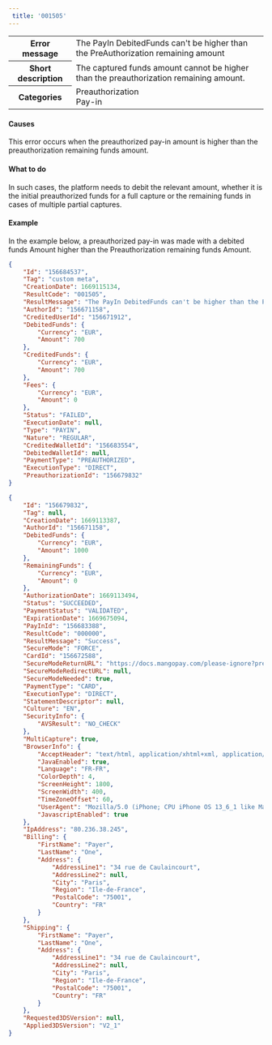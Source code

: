 ---  
 title: '001505'  
---  
  
<table>
    <tbody>
        <tr>
            <th class="header"><strong>Error message</strong></th>
            <td class="content">The PayIn DebitedFunds can't be higher than the PreAuthorization remaining amount</td>
        </tr>
        <tr>
            <th class="header"><strong>Short description</strong></th>
            <td class="content">The captured funds amount cannot be higher than the preauthorization remaining amount.</td>
        </tr>
        <tr>
            <th class="header"><strong>Categories</strong></th>
            <td class="content">  
<div class="label">Preauthorization</div>  
<div class="label">Pay-in</div>
</td>
        </tr>
    </tbody>
</table>  

#### Causes  

This error occurs when the preauthorized pay-in amount is higher than the preauthorization remaining funds amount.  

#### What to do  

In such cases, the platform needs to debit the relevant amount, whether it is the initial preauthorized funds for a full capture or the remaining funds in cases of multiple partial captures.  

#### Example  

In the example below, a preauthorized pay-in was made with a debited funds Amount higher than the Preauthorization remaining funds Amount.  
```json Failed pay-in response
{
    "Id": "156684537",
    "Tag": "custom meta",
    "CreationDate": 1669115134,
    "ResultCode": "001505",
    "ResultMessage": "The PayIn DebitedFunds can't be higher than the PreAuthorization remaining amount",
    "AuthorId": "156671158",
    "CreditedUserId": "156671912",
    "DebitedFunds": {
        "Currency": "EUR",
        "Amount": 700
    },
    "CreditedFunds": {
        "Currency": "EUR",
        "Amount": 700
    },
    "Fees": {
        "Currency": "EUR",
        "Amount": 0
    },
    "Status": "FAILED",
    "ExecutionDate": null,
    "Type": "PAYIN",
    "Nature": "REGULAR",
    "CreditedWalletId": "156683554",
    "DebitedWalletId": null,
    "PaymentType": "PREAUTHORIZED",
    "ExecutionType": "DIRECT",
    "PreauthorizationId": "156679832"
}
```  
```json Preauthorization object
{
    "Id": "156679832",
    "Tag": null,
    "CreationDate": 1669113387,
    "AuthorId": "156671158",
    "DebitedFunds": {
        "Currency": "EUR",
        "Amount": 1000
    },
    "RemainingFunds": {
        "Currency": "EUR",
        "Amount": 0
    },
    "AuthorizationDate": 1669113494,
    "Status": "SUCCEEDED",
    "PaymentStatus": "VALIDATED",
    "ExpirationDate": 1669675094,
    "PayInId": "156683388",
    "ResultCode": "000000",
    "ResultMessage": "Success",
    "SecureMode": "FORCE",
    "CardId": "156672588",
    "SecureModeReturnURL": "https://docs.mangopay.com/please-ignore?preAuthorizationId=156679832",
    "SecureModeRedirectURL": null,
    "SecureModeNeeded": true,
    "PaymentType": "CARD",
    "ExecutionType": "DIRECT",
    "StatementDescriptor": null,
    "Culture": "EN",
    "SecurityInfo": {
        "AVSResult": "NO_CHECK"
    },
    "MultiCapture": true,
    "BrowserInfo": {
        "AcceptHeader": "text/html, application/xhtml+xml, application/xml;q=0.9, /;q=0.8",
        "JavaEnabled": true,
        "Language": "FR-FR",
        "ColorDepth": 4,
        "ScreenHeight": 1800,
        "ScreenWidth": 400,
        "TimeZoneOffset": 60,
        "UserAgent": "Mozilla/5.0 (iPhone; CPU iPhone OS 13_6_1 like Mac OS X) AppleWebKit/605.1.15 (KHTML, like Gecko) Mobile/15E148",
        "JavascriptEnabled": true
    },
    "IpAddress": "80.236.38.245",
    "Billing": {
        "FirstName": "Payer",
        "LastName": "One",
        "Address": {
            "AddressLine1": "34 rue de Caulaincourt",
            "AddressLine2": null,
            "City": "Paris",
            "Region": "Ile-de-France",
            "PostalCode": "75001",
            "Country": "FR"
        }
    },
    "Shipping": {
        "FirstName": "Payer",
        "LastName": "One",
        "Address": {
            "AddressLine1": "34 rue de Caulaincourt",
            "AddressLine2": null,
            "City": "Paris",
            "Region": "Ile-de-France",
            "PostalCode": "75001",
            "Country": "FR"
        }
    },
    "Requested3DSVersion": null,
    "Applied3DSVersion": "V2_1"
}
```